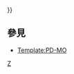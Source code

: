 {{imbox
| type      = license
| class = licensetpl
| image     = [[File:PD-icon.svg|64px|Public domain!]]
|imageright=[[File:Coat_of_arms_of_Macao.svg|75px|澳門特別行政區區徽]]
| text      = 此条目或/及其圖像中包含有最初來自[[澳門政府]]的資料。根據[[澳門]]法例[[s:zh:第43/99/M號法令|第43/99/M號法令]]第一編第一章第六條，澳門政府官方的作品不受版權保護（屬於[[公有領域]]）。{{#ifeq:file|{{lc:{{NAMESPACE}}}}|請參閱[[Wikipedia:版权信息|版權信息]]。
<div style="display: none">
<span class="licensetpl_short">公有領域</span>
<span class="licensetpl_long">澳門政府作品，屬於[[公有領域]]</span>
<span class="licensetpl_link">{{fullurl:{{FULLPAGENAME}}}}</span>
</div>
----
{{圖像轉移共享資源}}<includeonly>[[Category:澳門公共領域圖像|{{PAGENAME}}]]</includeonly>}}
}}
<noinclude>

[[Category:各國公有領域版權模板|Z]]

==參見==
{{Commons|Template:PD-MacaoGov|Template:PD-MacaoGov}}
*[[Template:PD-MO]]
</noinclude>